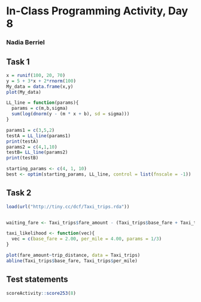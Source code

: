# In-Class Programming Activity, Day 8

### Nadia Berriel

## Task 1
```r
x = runif(100, 20, 70)
y = 5 + 3*x + 2*rnorm(100)
My_data = data.frame(x,y)
plot(My_data)

LL_line = function(params){
  params = c(m,b,sigma)
  sum(log(dnorm(y - (m * x + b), sd = sigma)))
}

params1 = c(3,5,2)
testA = LL_line(params1)
print(testA)
params2 = c(4,1,10)
testB= LL_line(params2)
print(testB)

starting_params <- c(4, 1, 10)
best <- optim(starting_params, LL_line, control = list(fnscale = -1))
```

## Task 2
```r
load(url("http://tiny.cc/dcf/Taxi_trips.rda"))


waiting_fare <- Taxi_trips$fare_amount - (Taxi_trips$base_fare + Taxi_trips$per_mile*Taxi_trips$trip_distance)

taxi_likelihood <- function(vec){
  vec = c(base_fare = 2.00, per_mile = 4.00, params = 1/3)
}

plot(fare_amount~trip_distance, data = Taxi_trips)
abline(Taxi_trips$base_fare, Taxi_trips$per_mile)
```

## Test statements

```r
scoreActivity::score253(8)
```